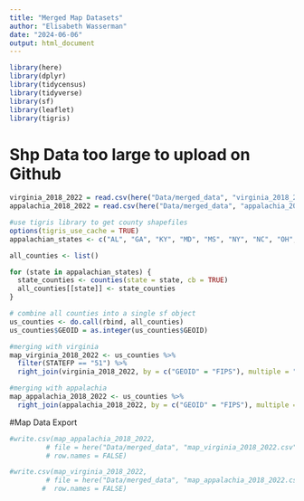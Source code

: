 ```yaml
---
title: "Merged Map Datasets"
author: "Elisabeth Wasserman"
date: "2024-06-06"
output: html_document
---
```


```r
library(here)
library(dplyr)
library(tidycensus)
library(tidyverse)
library(sf)
library(leaflet)
library(tigris)
```
# Shp Data too large to upload on Github

```r
virginia_2018_2022 = read.csv(here("Data/merged_data", "virginia_2018_2022.csv"), sep = ",", header = TRUE)
appalachia_2018_2022 = read.csv(here("Data/merged_data", "appalachia_2018_2022.csv"), sep = ",", header = TRUE)
```

```r
#use tigris library to get county shapefiles
options(tigris_use_cache = TRUE)
appalachian_states <- c("AL", "GA", "KY", "MD", "MS", "NY", "NC", "OH", "PA", "SC", "TN", "VA", "WV")

all_counties <- list()

for (state in appalachian_states) {
  state_counties <- counties(state = state, cb = TRUE)
  all_counties[[state]] <- state_counties
}

# combine all counties into a single sf object
us_counties <- do.call(rbind, all_counties)
us_counties$GEOID = as.integer(us_counties$GEOID)
```

```r
#merging with virginia
map_virginia_2018_2022 <- us_counties %>%
  filter(STATEFP == "51") %>%
  right_join(virginia_2018_2022, by = c("GEOID" = "FIPS"), multiple = "all")

#merging with appalachia
map_appalachia_2018_2022 <- us_counties %>%
  right_join(appalachia_2018_2022, by = c("GEOID" = "FIPS"), multiple = "all")
```

#Map Data Export 
```r
#write.csv(map_appalachia_2018_2022, 
         # file = here("Data/merged_data", "map_virginia_2018_2022.csv"),
         # row.names = FALSE) 

#write.csv(map_virginia_2018_2022, 
         # file = here("Data/merged_data", "map_appalachia_2018_2022.csv"),
        #  row.names = FALSE) 
```



